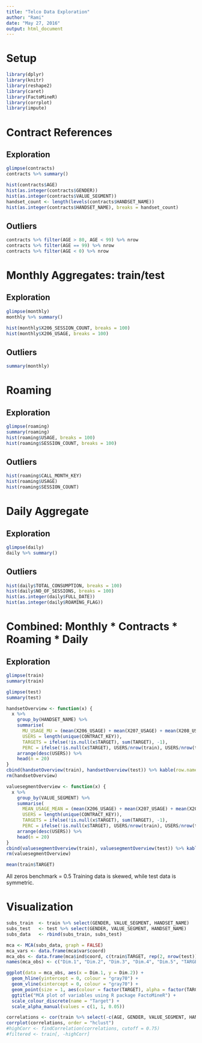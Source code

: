 ```yaml
---
title: "Telco Data Exploration"
author: "Rami"
date: "May 27, 2016"
output: html_document
---
```


# Setup

```r
library(dplyr)
library(knitr)
library(reshape2)
library(caret)
library(FactoMineR)
library(corrplot)
library(impute)
```

# Contract References

## Exploration

```r
glimpse(contracts)
contracts %>% summary()
```

```r
hist(contracts$AGE)
hist(as.integer(contracts$GENDER))
hist(as.integer(contracts$VALUE_SEGMENT))
handset_count <- length(levels(contracts$HANDSET_NAME))
hist(as.integer(contracts$HANDSET_NAME), breaks = handset_count)
```

## Outliers

```r
contracts %>% filter(AGE > 80, AGE < 99) %>% nrow
contracts %>% filter(AGE == 99) %>% nrow
contracts %>% filter(AGE < 0) %>% nrow
```

# Monthly Aggregates: train/test

## Exploration

```r
glimpse(monthly)
monthly %>% summary()
```

```r
hist(monthly$X206_SESSION_COUNT, breaks = 100)
hist(monthly$X206_USAGE, breaks = 100)
```

## Outliers

```r
summary(monthly)
```

# Roaming

## Exploration

```r
glimpse(roaming)
summary(roaming)
hist(roaming$USAGE, breaks = 100)
hist(roaming$SESSION_COUNT, breaks = 100)
```

## Outliers

```r
hist(roaming$CALL_MONTH_KEY)
hist(roaming$USAGE)
hist(roaming$SESSION_COUNT)
```

# Daily Aggregate

## Exploration

```r
glimpse(daily)
daily %>% summary()
```

## Outliers

```r
hist(daily$TOTAL_CONSUMPTION, breaks = 100)
hist(daily$NO_OF_SESSIONS, breaks = 100)
hist(as.integer(daily$FULL_DATE))
hist(as.integer(daily$ROAMING_FLAG))
```

# Combined: Monthly * Contracts * Roaming * Daily

## Exploration

```r
glimpse(train)
summary(train)
```

```r
glimpse(test)
summary(test)
```

```r
handsetOverview <- function(x) {
  x %>%
    group_by(HANDSET_NAME) %>%
    summarise(
      MU_USAGE_MU = (mean(X206_USAGE) + mean(X207_USAGE) + mean(X208_USAGE) + mean(X209_USAGE) + mean(X210_USAGE))/5,
      USERS = length(unique(CONTRACT_KEY)),
      TARGETS = ifelse(!is.null(x$TARGET), sum(TARGET), -1),
      PERC = ifelse(!is.null(x$TARGET), USERS/nrow(train), USERS/nrow(test))) %>%
    arrange(desc(USERS)) %>%
    head(n = 20)
}
cbind(handsetOverview(train), handsetOverview(test)) %>% kable(row.names = FALSE)
rm(handsetOverview)
```

```r
valuesegmentOverview <- function(x) {
  x %>%
    group_by(VALUE_SEGMENT) %>%
    summarise(
      MEAN_USAGE_MEAN = (mean(X206_USAGE) + mean(X207_USAGE) + mean(X208_USAGE) + mean(X209_USAGE) + mean(X210_USAGE))/5,
      USERS = length(unique(CONTRACT_KEY)),
      TARGETS = ifelse(!is.null(x$TARGET), sum(TARGET), -1),
      PERC = ifelse(!is.null(x$TARGET), USERS/nrow(train), USERS/nrow(test))) %>%
    arrange(desc(USERS)) %>%
    head(n = 20)
}
cbind(valuesegmentOverview(train), valuesegmentOverview(test)) %>% kable(row.names = FALSE)
rm(valuesegmentOverview)
```

```r
mean(train$TARGET)
```

All zeros benchmark = 0.5
Training data is skewed, while test data is symmetric.

# Visualization

```r
subs_train  <- train %>% select(GENDER, VALUE_SEGMENT, HANDSET_NAME)
subs_test   <- test %>% select(GENDER, VALUE_SEGMENT, HANDSET_NAME)
subs_data   <- rbind(subs_train, subs_test)

mca <- MCA(subs_data, graph = FALSE)
mca_vars <- data.frame(mca$var$coord)
mca_obs <- data.frame(mca$ind$coord, c(train$TARGET, rep(2, nrow(test))))
names(mca_obs) <- c("Dim.1", "Dim.2", "Dim.3", "Dim.4", "Dim.5", "TARGET")
```

```r
ggplot(data = mca_obs, aes(x = Dim.1, y = Dim.2)) +
  geom_hline(yintercept = 0, colour = "gray70") +
  geom_vline(xintercept = 0, colour = "gray70") +
  geom_point(size = 1, aes(colour = factor(TARGET), alpha = factor(TARGET))) +
  ggtitle("MCA plot of variables using R package FactoMineR") +
  scale_colour_discrete(name = "Target") +
  scale_alpha_manual(values = c(1, 1, 0.05))
```

```r
correlations <- cor(train %>% select(-c(AGE, GENDER, VALUE_SEGMENT, HANDSET_NAME, TARGET)))
corrplot(correlations, order = "hclust")
#highCorr <- findCorrelation(correlations, cutoff = 0.75)
#filtered <- train[, -highCorr]
```